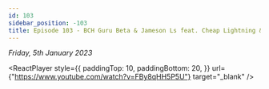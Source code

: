 ```yaml
---
id: 103
sidebar_position: -103
title: Episode 103 - BCH Guru Beta & Jameson Ls feat. Cheap Lightning & Emergent Reasons
---
```



_Friday, 5th January 2023_

<ReactPlayer
  style={{
    paddingTop: 10,
    paddingBottom: 20,
  }}
  url={"https://www.youtube.com/watch?v=FBy8qHH5P5U"}
  target="_blank"
/>
